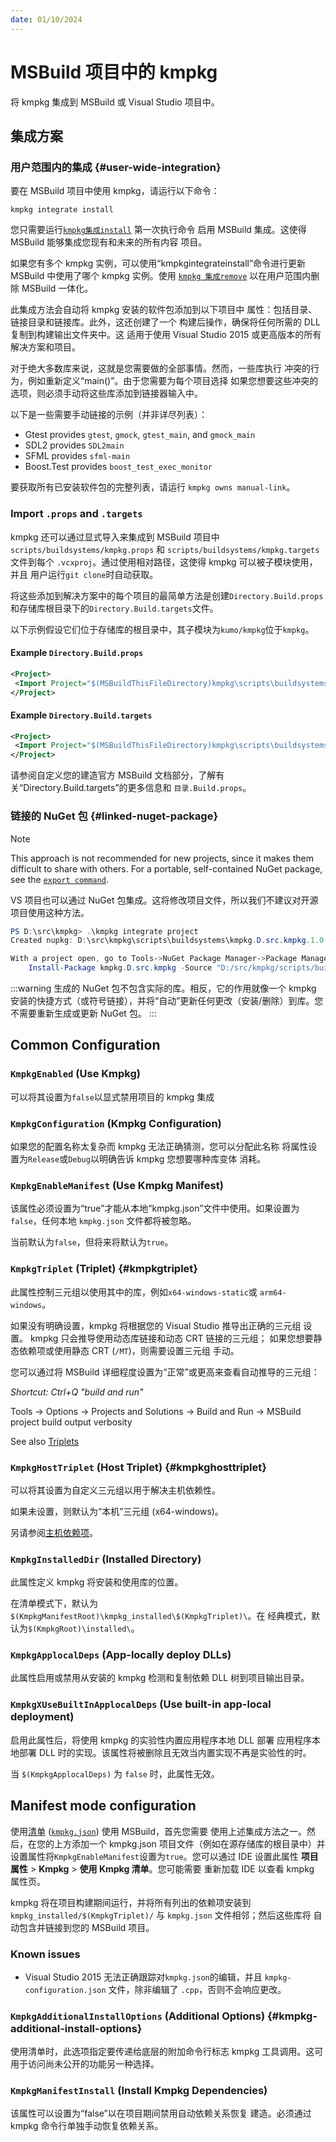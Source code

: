 ```yaml
---
date: 01/10/2024
---
```

# MSBuild 项目中的 kmpkg

将 kmpkg 集成到 MSBuild 或 Visual Studio 项目中。

## 集成方案

### 用户范围内的集成 {#user-wide-integration}

要在 MSBuild 项目中使用 kmpkg，请运行以下命令：

```Console
kmpkg integrate install
```

您只需要运行[`kmpkg集成install`](../../commands/integrate.mdx#kmpkg-integrate-install) 第一次执行命令
启用 MSBuild 集成。这使得 MSBuild 能够集成您现有和未来的所有内容
项目。

如果您有多个 kmpkg 实例，可以使用“kmpkgintegrateinstall”命令进行更新
MSBuild 中使用了哪个 kmpkg 实例。使用 [`kmpkg 集成remove`](../../commands/integrate.mdx#kmpkg-integrate-remove) 以在用户范围内删除 MSBuild
一体化。

此集成方法会自动将 kmpkg 安装的软件包添加到以下项目中
属性：包括目录、链接目录和链接库。此外，这还创建了一个
构建后操作，确保将任何所需的 DLL 复制到构建输出文件夹中。这
适用于使用 Visual Studio 2015 或更高版本的所有解决方案和项目。

对于绝大多数库来说，这就是您需要做的全部事情。然而，一些库执行
冲突的行为，例如重新定义“main()”。由于您需要为每个项目选择
如果您想要这些冲突的选项，则必须手动将这些库添加到链接器输入中。

以下是一些需要手动链接的示例（并非详尽列表）：

- Gtest provides `gtest`, `gmock`, `gtest_main`, and `gmock_main`
- SDL2 provides `SDL2main`
- SFML provides `sfml-main`
- Boost.Test provides `boost_test_exec_monitor`

要获取所有已安装软件包的完整列表，请运行 `kmpkg owns manual-link`。

### Import `.props` and `.targets`

kmpkg 还可以通过显式导入来集成到 MSBuild 项目中
`scripts/buildsystems/kmpkg.props` 和 `scripts/buildsystems/kmpkg.targets` 文件到每个
`.vcxproj`。通过使用相对路径，这使得 kmpkg 可以被子模块使用，并且
用户运行`git clone`时自动获取。

将这些添加到解决方案中的每个项目的最简单方法是创建`Directory.Build.props`
和存储库根目录下的`Directory.Build.targets`文件。

以下示例假设它们位于存储库的根目录中，其子模块为`kumo/kmpkg`位于`kmpkg`。

#### Example `Directory.Build.props`

```xml
<Project>
 <Import Project="$(MSBuildThisFileDirectory)kmpkg\scripts\buildsystems\msbuild\kmpkg.props" />
</Project>
```

#### Example `Directory.Build.targets`

```xml
<Project>
 <Import Project="$(MSBuildThisFileDirectory)kmpkg\scripts\buildsystems\msbuild\kmpkg.targets" />
</Project>
```

请参阅自定义您的建造官方 MSBuild 文档部分，了解有关“Directory.Build.targets”的更多信息和
`目录.Build.props`。

### 链接的 NuGet 包 {#linked-nuget-package}

> [!NOTE]
> This approach is not recommended for new projects, since it makes them difficult to share
> with others. For a portable, self-contained NuGet package, see the [`export
> command`](../../commands/export.mdx).

VS 项目也可以通过 NuGet 包集成。这将修改项目文件，所以我们不建议对开源项目使用这种方法。

```powershell
PS D:\src\kmpkg> .\kmpkg integrate project
Created nupkg: D:\src\kmpkg\scripts\buildsystems\kmpkg.D.src.kmpkg.1.0.0.nupkg

With a project open, go to Tools->NuGet Package Manager->Package Manager Console and paste:
    Install-Package kmpkg.D.src.kmpkg -Source "D:/src/kmpkg/scripts/buildsystems"
```
:::warning
生成的 NuGet 包不包含实际的库。相反，它的作用就像一个
kmpkg 安装的快捷方式（或符号链接），并将“自动”更新任何更改（安装/删除）到库。您不需要重新生成或更新 NuGet 包。
:::

## Common Configuration

### `KmpkgEnabled` (Use Kmpkg)

可以将其设置为`false`以显式禁用项目的 kmpkg 集成

### `KmpkgConfiguration` (Kmpkg Configuration)

如果您的配置名称太复杂而 kmpkg 无法正确猜测，您可以分配此名称
将属性设置为`Release`或`Debug`以明确告诉 kmpkg 您想要哪种库变体
消耗。

### `KmpkgEnableManifest` (Use Kmpkg Manifest)

该属性必须设置为“true”才能从本地“kmpkg.json”文件中使用。如果设置为
`false`，任何本地 `kmpkg.json` 文件都将被忽略。

当前默认为`false`，但将来将默认为`true`。

### `KmpkgTriplet` (Triplet) {#kmpkgtriplet}

此属性控制三元组以使用其中的库，例如`x64-windows-static`或
`arm64-windows`。

如果没有明确设置，kmpkg 将根据您的 Visual Studio 推导出正确的三元组
设置。 kmpkg 只会推导使用动态库链接和动态 CRT 链接的三元组；
如果您想要静态依赖项或使用静态 CRT (`/MT`)，则需要设置三元组
手动。

您可以通过将 MSBuild 详细程度设置为“正常”或更高来查看自动推导的三元组：

*Shortcut: Ctrl+Q "build and run"*

 Tools -> Options -> Projects and Solutions -> Build and Run -> MSBuild project build output
 verbosity

See also [Triplets](../triplets.mdx)

### `KmpkgHostTriplet` (Host Triplet) {#kmpkghosttriplet}

可以将其设置为自定义三元组以用于解决主机依赖性。

如果未设置，则默认为“本机”三元组 (x64-windows)。

另请参阅[主机依赖项](../host-dependencies.mdx)。

### `KmpkgInstalledDir` (Installed Directory)

此属性定义 kmpkg 将安装和使用库的位置。

在清单模式下，默认为`$(KmpkgManifestRoot)\kmpkg_installed\$(KmpkgTriplet)\`。在
经典模式，默认为`$(KmpkgRoot)\installed\`。

### `KmpkgApplocalDeps` (App-locally deploy DLLs)

此属性启用或禁用从安装的 kmpkg 检测和复制依赖 DLL 树到项目输出目录。

### `KmpkgXUseBuiltInApplocalDeps` (Use built-in app-local deployment)

启用此属性后，将使用 kmpkg 的实验性内置应用程序本地 DLL 部署
应用程序本地部署 DLL 时的实现。该属性将被删除且无效当内置实现不再是实验性的时。

当 `$(KmpkgApplocalDeps)` 为 `false` 时，此属性无效。

## Manifest mode configuration

使用[清单](../../concepts/manifest-mode.mdx)
([`kmpkg.json`](../../reference/kmpkg-json.mdx)) 使用 MSBuild，首先您需要
使用上述集成方法之一。然后，在您的上方添加一个 kmpkg.json
项目文件（例如在源存储库的根目录中）并设置属性将`KmpkgEnableManifest`设置为`true`。您可以通过 IDE 设置此属性
**项目属性** > **Kmpkg** > **使用 Kmpkg 清单**。您可能需要
重新加载 IDE 以查看 kmpkg 属性页。

kmpkg 将在项目构建期间运行，并将所有列出的依赖项安装到
`kmpkg_installed/$(KmpkgTriplet)/` 与 `kmpkg.json` 文件相邻；然后这些库将
自动包含并链接到您的 MSBuild 项目。

### Known issues

- Visual Studio 2015 无法正确跟踪对`kmpkg.json`的编辑，并且
`kmpkg-configuration.json` 文件，除非编辑了 `.cpp`，否则不会响应更改。

### `KmpkgAdditionalInstallOptions` (Additional Options) {#kmpkg-additional-install-options}

使用清单时，此选项指定要传递给底层的附加命令行标志
kmpkg 工具调用。这可用于访问尚未公开的功能另一种选择。

### `KmpkgManifestInstall` (Install Kmpkg Dependencies)

该属性可以设置为“false”以在项目期间禁用自动依赖关系恢复
建造。必须通过 kmpkg 命令行单独手动恢复依赖关系。
